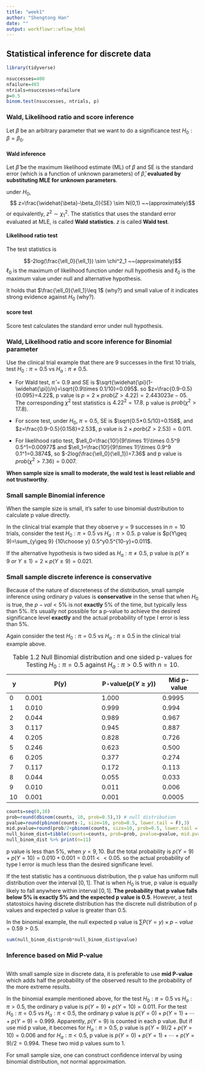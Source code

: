 ```yaml
---
title: "week1"
author: "Shengtong Han"
date: ""
output: workflowr::wflow_html
---
```



## Statistical inference for discrete data 

```r
library(tidyverse)
```

```r
nsuccesses=400
nfailure=493
ntrials=nsuccesses+nfailure
p=0.5
binom.test(nsuccesses, ntrials, p)
```

### Wald, Likelihood ratio and score inference 
Let $\beta$  be an arbitrary parameter that we want to do a significance test $H_0: \beta=\beta_0$. 

#### Wald inference 

Let $\widehat{\beta}$ be the maximum likelihood estimate (ML) of $\beta$ and SE is the standard error (which is a function of unknown parameters) of $\widehat{\beta}$, **evaluated by substituting MLE for unknown parameters**. 

under $H_0$,
$$ z=\frac{\widehat{\beta}-\beta_0}{SE} \sim N(0,1) ~~(approximately)$$
or equivalently, $z^2 \sim \chi^2_1$. The statistics that uses the standard error evaluated at MLE, is called **Wald statistics**. $z$ is called **Wald test**. 

#### Likelihood ratio test 

The test statistics is 

$$-2log(\frac{\ell_0}{\ell_1}) \sim \chi^2_1 ~~(approximately)$$
$\ell_0$ is the maximum of likelihood function under null hypothesis and $\ell_0$ is the maximum value under null and alternative hypothesis. 

It holds that $\frac{\ell_0}{\ell_1}\leq 1$ (why?) and small value of it indicates strong evidence against $H_0$ (why?). 


#### score test 

Score test calculates the standard error under null hypothesis. 

### Wald, Likelihood ratio and score inference for Binomial parameter

Use the clinical trial example that there are 9 successes in the first 10 trials, test $H_0: \pi=0.5$ vs $H_a: \pi\neq 0.5$. 

* For Wald test, $\widehat{\pi}=0.9$ and SE is $\sqrt{\widehat{\pi}(1-\widehat{\pi})/n}=\sqrt{0.9\times 0.1/10}=0.095$. 
so $z=\frac{0.9-0.5}{0.095}=4.22$, p value is $p=2\times prob(Z>4.22)=2.443023e-05$. The corresponding $\chi^2$ test statistics is $4.22^2=17.8$. p value is $prob(\chi^2>17.8)$. 


* For score test, under $H_0$, $\pi=0.5$, SE is $\sqrt{0.5*0.5/10}=0.158$, and $z=\frac{0.9-0.5}{0.158}=2.53$, p value is $2\times porb(Z>2.53)=0.011$. 

* For likelihood ratio test, $\ell_0=\frac{10!}{9!\times 1!}\times 0.5^9 0.5^1=0.00977$ and $\ell_1=\frac{10!}{9!\times 1!}\times 0.9^9 0.1^1=0.3874$, so $-2log(\frac{\ell_0}{\ell_1})=7.36$ and p value is $prob(\chi^2>7.36)=0.007$. 


**When sample size is small to moderate, the wald test is least reliable and not trustworthy**. 


### Small sample Binomial inference 

When the sample size is small, it's safer to use binomial dustribution to calculate p value directly. 

In the clinical trial example that they observe $y=9$ successes in $n=10$ trials, consider the test $H_0: \pi=0.5$ vs $H_a: \pi>0.5$. p value is $p(Y\geq 9)=\sum_{y\geq 9} {10\choose y} 0.5^y0.5^{10-y}=0.011$. 

If the alternative hypothesis is two sided as $H_a: \pi\neq0.5$, p value is $p(Y\geq 9 ~or ~Y\leq 1)=2\times p(Y\geq 9)=0.021$. 

### Small sample discrete inference is conservative 

Because of the nature of discreteness of the distribution, small sample inference using ordinary p values is **conservative** in the sense that when $H_0$ is true, the $p-val<5\%$ is not **exactly** $5\%$ of the time, but typically less than $5\%$. It's usually not possible for a p-value to achieve the desired significance level **exactly** and the actual probability of type I error is less than $5\%$.  

Again consider the test $H_0:\pi=0.5$ vs $H_a:\pi\geq 0.5$ in  the clinical trial example above. 

| y | P(y) | P-value($p(Y\geq y)$) | Mid p-value |
|----------------|-----------------------------------------------------------------------|---------------------------------------------------------|-------------------------------------|
| 0 | 0.001 | 1.000 | 0.9995 |
| 1 | 0.010 | 0.999 | 0.994 |
| 2 | 0.044 | 0.989 | 0.967 |
| 3 | 0.117 | 0.945 | 0.887 |
| 4 | 0.205 | 0.828 | 0.726 |
| 5 | 0.246 | 0.623 | 0.500 |
| 6 | 0.205 | 0.377 | 0.274 |
| 7 | 0.117 | 0.172 | 0.113 |
| 8 | 0.044 | 0.055 | 0.033 |
| 9 | 0.010 | 0.011 | 0.006 |
| 10 | 0.001 | 0.001 | 0.0005 |
Table: Table 1.2 Null Binomial distribution and one sided p-values for Testing $H_0:\pi=0.5$ against $H_a: \pi>0.5$ with $n=10$. 


```r
counts=seq(0,10)
prob=round(dbinom(counts, 10, prob=0.5),3) # null distribution 
pvalue=round(pbinom(counts-1, size=10, prob=0.5, lower.tail = F),3)
mid.pvalue=round(prob/2+pbinom(counts, size=10, prob=0.5, lower.tail = F),4)
null_binom_dist=tibble(counts=counts, prob=prob, pvalue=pvalue, mid.pvalue=mid.pvalue)
null_binom_dist %>% print(n=11)
```

 p value is less than $5\%$, when $y=9, 10$. But the total probability is $p(Y=9)+p(Y=10)=0.010+0.001=0.011 <<0.05$. so the actual probability of type I error is much less than the desired significane level.   


If the test statistic has a continuous distribution, the p value has uniform null distribution over the interval $[0,1]$. That is when $H_0$ is true, p value is equally likely to fall anywhere within interval $[0,1]$. **The probability that p value falls below $5\%$ is exactly $5\%$ and the expected p value is 0.5**. 
However, a test statostoics having discrete distribution has the discrete null distribution of p values and expected p value is greater than 0.5. 

In the binomial example, the null expected p value is $\sum P(Y=y) \times p-value=0.59>0.5$.  

```r
sum(null_binom_dist$prob*null_binom_dist$pvalue)
```

### Inference based on Mid P-value 
```r

```

With small sample size in discrete data, it is preferable to use **mid P-value** which adds half the probability of the observed result to the probability of the more extreme results. 

In the binomial example mentioned above, for the test $H_0: \pi=0.5$ vs $H_a:\pi>0.5$, the ordinary p value is $p(Y=9)+p(Y=10)=0.011$. For the test $H_0: \pi=0.5$ vs $H_a:\pi<0.5$, the ordinary p value is $p(Y=0)+p(Y=1)+\cdots+p(Y=9)=0.999$. Apparently, $p(Y=9)$ is counted in each p value. But if use mid p value, it becomes for $H_a:\pi>0.5$, p value is  $p(Y=9)/2+p(Y=10)=0.006$ and for $H_a:\pi<0.5$, p value is $p(Y=0)+p(Y=1)+\cdots+p(Y=9)/2=0.994$. These two mid p values sum to 1. 

For small sample size, one can construct confidence interval by using binomial distribution, not normal approximation. 